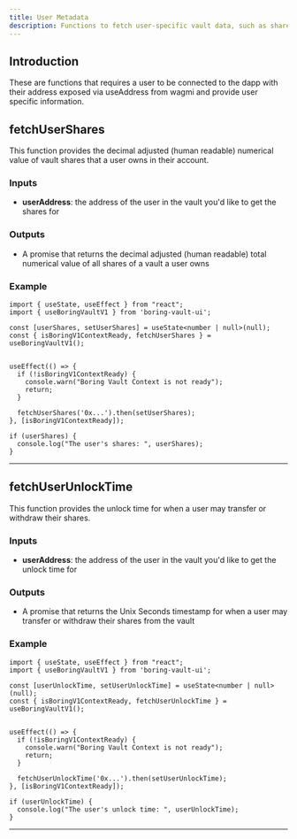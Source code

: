 ```yaml
---
title: User Metadata
description: Functions to fetch user-specific vault data, such as shares and unlock times, requiring a connected wallet address.
---
```


## Introduction

These are functions that requires a user to be connected to the dapp with their address exposed via useAddress from wagmi and provide user specific information.

## fetchUserShares

This function provides the decimal adjusted (human readable) numerical value of vault shares that a user owns in their account.

### Inputs

- **userAddress**: the address of the user in the vault you'd like to get the shares for


### Outputs

- A promise that returns the decimal adjusted (human readable) total numerical value of all shares of a vault a user owns

### Example
```tsx
import { useState, useEffect } from "react";
import { useBoringVaultV1 } from 'boring-vault-ui';

const [userShares, setUserShares] = useState<number | null>(null);
const { isBoringV1ContextReady, fetchUserShares } = useBoringVaultV1();


useEffect(() => {
  if (!isBoringV1ContextReady) {
    console.warn("Boring Vault Context is not ready");
    return;
  }

  fetchUserShares('0x...').then(setUserShares);
}, [isBoringV1ContextReady]);

if (userShares) {
  console.log("The user's shares: ", userShares);
}
```

---

## fetchUserUnlockTime

This function provides the unlock time for when a user may transfer or withdraw their shares.

### Inputs

- **userAddress**: the address of the user in the vault you'd like to get the unlock time for

### Outputs

- A promise that returns the Unix Seconds timestamp for when a user may transfer or withdraw their shares from the vault

### Example
```tsx
import { useState, useEffect } from "react";
import { useBoringVaultV1 } from 'boring-vault-ui';

const [userUnlockTime, setUserUnlockTime] = useState<number | null>(null);
const { isBoringV1ContextReady, fetchUserUnlockTime } = useBoringVaultV1();


useEffect(() => {
  if (!isBoringV1ContextReady) {
    console.warn("Boring Vault Context is not ready");
    return;
  }

  fetchUserUnlockTime('0x...').then(setUserUnlockTime);
}, [isBoringV1ContextReady]);

if (userUnlockTime) {
  console.log("The user's unlock time: ", userUnlockTime);
}
```

---

